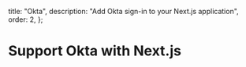   title: "Okta",
  description: "Add Okta sign-in to your Next.js application",
  order: 2,
};

# Support Okta with Next.js
